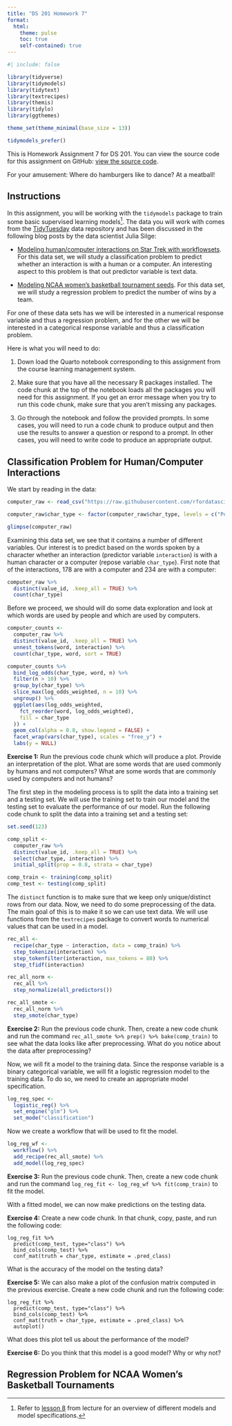 ```yaml
---
title: "DS 201 Homework 7"
format: 
  html:
    theme: pulse 
    toc: true 
    self-contained: true
---
```


```r
#| include: false

library(tidyverse)
library(tidymodels)
library(tidytext)
library(textrecipes)
library(themis)
library(tidylo)
library(ggthemes)

theme_set(theme_minimal(base_size = 13))

tidymodels_prefer()


```

This is Homework Assignment 7 for DS 201. You can view the source code for this assignment on GitHub: [view the source code](https://github.com/jmgraham30/ds_201_assignments/blob/main/homework_07/index.qmd).

For your amusement: Where do hamburgers like to dance? At a meatball!  


## Instructions

In this assignment, you will be working with the `tidymodels` package to train some basic supervised learning models[^1]. The data you will work with comes from the [TidyTuesday](https://github.com/rfordatascience/tidytuesday) data repository and has been discussed in the following blog posts by the data scientist Julia Silge:

- [Modeling human/computer interactions on Star Trek with workflowsets](https://juliasilge.com/blog/star-trek/).  For this data set, we will study a classification problem to predict whether an interaction is with a human or a computer. An interesting aspect to this problem is that out predictor variable is text data.

- [Modeling NCAA women's basketball tournament seeds](https://juliasilge.com/blog/ncaa-tuning/). For this data set, we will study a regression problem to predict the number of wins by a team. 

For one of these data sets has we will be interested in a numerical response variable and thus a regression problem, and for the other we will be interested in a categorical response variable and thus a classification problem. 

Here is what you will need to do:

1. Down load the Quarto notebook corresponding to this assignment from the course learning management system.

2. Make sure that you have all the necessary R packages installed. The code chunk at the top of the notebook loads all the packages you will need for this assignment. If you get an error message when you try to run this code chunk, make sure that you aren't missing any packages.

3. Go through the notebook and follow the provided prompts. In some cases, you will need to run a code chunk to produce output and then use the results to answer a question or respond to a prompt. In other cases, you will need to write code to produce an appropriate output.

[^1]: Refer to [lesson 8](https://intro-ds.netlify.app/lesson08/) from lecture for an overview of different models and model specifications. 


## Classification Problem for Human/Computer Interactions

We start by reading in the data:

```r
computer_raw <- read_csv("https://raw.githubusercontent.com/rfordatascience/tidytuesday/master/data/2021/2021-08-17/computer.csv")

computer_raw$char_type <- factor(computer_raw$char_type, levels = c("Person", "Computer"))

glimpse(computer_raw)
```

Examining this data set, we see that it contains a number of different variables. Our interest is to predict based on the words spoken by a character whether an interaction (predictor variable `interaction`) is with a human character or a computer (repose variable `char_type`). First note that of the interactions, 178 are with a computer and 234 are with a computer:

```r
computer_raw %>%
  distinct(value_id, .keep_all = TRUE) %>%
  count(char_type)
```

Before we proceed, we should will do some data exploration and look at which words are used by people and which are used by computers. 

```r
computer_counts <-
  computer_raw %>%
  distinct(value_id, .keep_all = TRUE) %>%
  unnest_tokens(word, interaction) %>%
  count(char_type, word, sort = TRUE)

computer_counts %>%
  bind_log_odds(char_type, word, n) %>%
  filter(n > 10) %>%
  group_by(char_type) %>%
  slice_max(log_odds_weighted, n = 10) %>%
  ungroup() %>%
  ggplot(aes(log_odds_weighted,
    fct_reorder(word, log_odds_weighted),
    fill = char_type
  )) +
  geom_col(alpha = 0.8, show.legend = FALSE) +
  facet_wrap(vars(char_type), scales = "free_y") +
  labs(y = NULL)
```


**Exercise 1:** Run the previous code chunk which will produce a plot. Provide an interpretation of the plot. What are some words that are used commonly by humans and not computers? What are some words that are commonly used by computers and not humans?



The first step in the modeling process is to split the data into a training set and a testing set. We will use the training set to train our model and the testing set to evaluate the performance of our model. Run the following code chunk to split the data into a training set and a testing set:

```r
set.seed(123)

comp_split <-
  computer_raw %>%
  distinct(value_id, .keep_all = TRUE) %>%
  select(char_type, interaction) %>%
  initial_split(prop = 0.8, strata = char_type)

comp_train <- training(comp_split)
comp_test <- testing(comp_split)
```


The `distinct` function is to make sure that we keep only unique/distinct rows from our data. Now, we need to do some preprocessing of the data. The main goal of this is to make it so we can use text data. We will use functions from the `textrecipes` package to convert words to numerical values that can be used in a model. 

```r
rec_all <-
  recipe(char_type ~ interaction, data = comp_train) %>%
  step_tokenize(interaction) %>%
  step_tokenfilter(interaction, max_tokens = 80) %>%
  step_tfidf(interaction)

rec_all_norm <-
  rec_all %>%
  step_normalize(all_predictors())

rec_all_smote <-
  rec_all_norm %>%
  step_smote(char_type)

```

**Exercise 2:** Run the previous code chunk. Then, create a new code chunk and run the command `rec_all_smote %>% prep() %>% bake(comp_train)` to see what the data looks like after preprocessing. What do you notice about the data after preprocessing? 

Now, we will fit a model to the training data. Since the response variable is a binary categorical variable, we will fit a logistic regression model to the training data. To do so, we need to create an appropriate model specification. 

```r
log_reg_spec <- 
  logistic_reg() %>%
  set_engine("glm") %>%
  set_mode("classification")

```

Now we create a workflow that will be used to fit the model. 

```r
log_reg_wf <-
  workflow() %>%
  add_recipe(rec_all_smote) %>%
  add_model(log_reg_spec)


```

**Exercise 3:** Run the previous code chunk. Then, create a new code chunk and run the command `log_reg_fit <- log_reg_wf %>% fit(comp_train)` to fit the model. 

With a fitted model, we can now make predictions on the testing data. 

**Exercise 4:** Create a new code chunk. In that chunk, copy, paste, and run the following code:

```
log_reg_fit %>%
  predict(comp_test, type="class") %>%
  bind_cols(comp_test) %>%
  conf_mat(truth = char_type, estimate = .pred_class)

```

What is the accuracy of the model on the testing data? 


**Exercise 5:** We can also make a plot of the confusion matrix computed in the previous exercise. Create a new code chunk and run the following code:

```
log_reg_fit %>%
  predict(comp_test, type="class") %>%
  bind_cols(comp_test) %>%
  conf_mat(truth = char_type, estimate = .pred_class) %>%
  autoplot()
```

What does this plot tell us about the performance of the model?

**Exercise 6:** Do you think that this model is a good model? Why or why not?


## Regression Problem for NCAA Women's Basketball Tournaments



